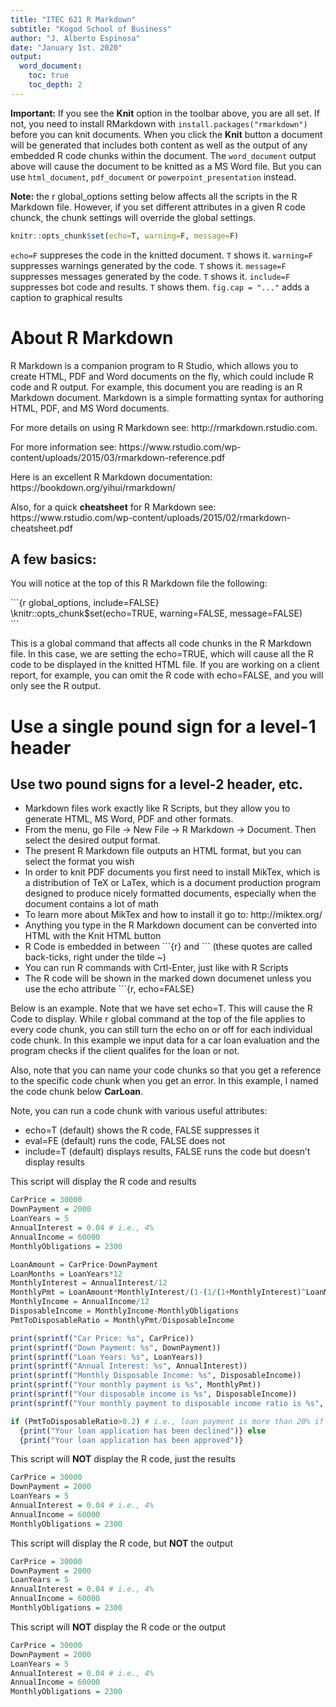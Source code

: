 ```yaml
---
title: "ITEC 621 R Markdown"
subtitle: "Kogod School of Business"
author: "J. Alberto Espinosa"
date: "January 1st. 2020"
output:
  word_document:
    toc: true
    toc_depth: 2
---
```


**Important:** If you see the **Knit** option in the toolbar above, you are all set. If not, you need to install RMarkdown with `install.packages("rmarkdown")` before you can knit documents. When you click the **Knit** button a document will be generated that includes both content as well as the output of any embedded R code chunks within the document. The `word_document` output above will cause the document to be knitted as a MS Word file. But you can use `html_document`, `pdf_document` or `powerpoint_presentation` instead.

**Note:** the r global_options setting below affects all the scripts in the R Markdown file. However, if you set different attributes in a given R code chunck, the chunk settings will override the global settings.

```r
knitr::opts_chunk$set(echo=T, warning=F, message=F)
```

`echo=F` suppreses the code in the knitted document. `T` shows it.
`warning=F` suppresses warnings generated by the code. `T` shows it.
`message=F` suppresses messages generated by the code. `T` shows it.
`include=F` suppresses bot code and results. `T` shows them.
`fig.cap = "..."` adds a caption to graphical results

# About R Markdown

R Markdown is a companion program to R Studio, which allows you to create HTML, PDF and Word documents on the fly, which could include R code and R output. For example, this document you are reading is an R Markdown document. Markdown is a simple formatting syntax for authoring HTML, PDF, and MS Word documents. 

For more details on using R Markdown see:
http://rmarkdown.rstudio.com.

For more information see: 
https://www.rstudio.com/wp-content/uploads/2015/03/rmarkdown-reference.pdf

Here is an excellent R Markdown documentation:
https://bookdown.org/yihui/rmarkdown/

Also, for a quick **cheatsheet** for R Markdown see:
https://www.rstudio.com/wp-content/uploads/2015/02/rmarkdown-cheatsheet.pdf


## A few basics:

You will notice at the top of this R Markdown file the following:

\```{r global_options, include=FALSE}<BR>
\\knitr::opts_chunk$set(echo=TRUE, warning=FALSE, message=FALSE)<BR>
\```

This is a global command that affects all code chunks in the R Markdown file. In this case, we are setting the echo=TRUE, which will cause all the R code to be displayed in the knitted HTML file. If you are working on a client report, for example, you can omit the R code with echo=FALSE, and you will only see the R output.

# Use a single pound sign for a level-1 header
## Use two pound signs for a level-2 header, etc.

- Markdown files work exactly like R Scripts, but they allow you to generate HTML, MS Word, PDF and other formats. 
- From the menu, go File -> New File -> R Markdown -> Document. Then select the desired output format. 
- The present R Markdown file outputs an HTML format, but you can select the format you wish
- In order to knit PDF documents you first need to install MikTex, which is a distribution of TeX or LaTex, which is a document production program designed to produce nicely formatted documents, especially when the document contains a lot of math
- To learn more about MikTex and how to install it go to: http://miktex.org/
- Anything you type in the R Markdown document can be converted into HTML with the Knit HTML button
- R Code is embedded in between \```{r} and \``` (these quotes are called back-ticks, right under the tilde ~)
- You can run R commands with Crtl-Enter, just like with R Scripts
- The R code will be shown in the marked down documenet unless you use the echo attribute \```{r, echo=FALSE}

Below is an example. Note that we have set echo=T. This will cause the R Code to display. While r global command at the top of the file applies to every code chunk, you can still turn the echo on or off for each individual code chunk. In this example we input data for a car loan evaluation and the program checks if the client qualifes for the loan or not.

Also, note that you can name your code chunks so that you get a reference to the specific code chunk when you get an error. In this example, I named the code chunk below **CarLoan**.

Note, you can run a code chunk with various useful attributes:

- echo=T (default) shows the R code, FALSE suppresses it
- eval=FE (default) runs the code, FALSE does not
- include=T (default) displays results, FALSE runs the code but doesn't display results

This script will display the R code and results

```r

CarPrice = 30000
DownPayment = 2000
LoanYears = 5
AnnualInterest = 0.04 # i.e., 4%
AnnualIncome = 60000
MonthlyObligations = 2300

LoanAmount = CarPrice-DownPayment
LoanMonths = LoanYears*12
MonthlyInterest = AnnualInterest/12
MonthlyPmt = LoanAmount*MonthlyInterest/(1-(1/(1+MonthlyInterest)^LoanMonths))
MonthlyIncome = AnnualIncome/12
DisposableIncome = MonthlyIncome-MonthlyObligations
PmtToDisposableRatio = MonthlyPmt/DisposableIncome

print(sprintf("Car Price: %s", CarPrice))
print(sprintf("Down Payment: %s", DownPayment))
print(sprintf("Loan Years: %s", LoanYears))
print(sprintf("Annual Interest: %s", AnnualInterest))
print(sprintf("Monthly Disposable Income: %s", DisposableIncome))
print(sprintf("Your monthly payment is %s", MonthlyPmt))
print(sprintf("Your disposable income is %s", DisposableIncome))
print(sprintf("Your monthly payment to disposable income ratio is %s", PmtToDisposableRatio))

if (PmtToDisposableRatio>0.2) # i.e., loan payment is more than 20% if income
  {print("Your loan application has been declined")} else
  {print("Your loan application has been approved")}

```

This script will **NOT** display the R code, just the results

```r

CarPrice = 30000
DownPayment = 2000
LoanYears = 5
AnnualInterest = 0.04 # i.e., 4%
AnnualIncome = 60000
MonthlyObligations = 2300
```

This script will display the R code, but **NOT** the output

```r

CarPrice = 30000
DownPayment = 2000
LoanYears = 5
AnnualInterest = 0.04 # i.e., 4%
AnnualIncome = 60000
MonthlyObligations = 2300
```

This script will **NOT** display the R code or the output

```r

CarPrice = 30000
DownPayment = 2000
LoanYears = 5
AnnualInterest = 0.04 # i.e., 4%
AnnualIncome = 60000
MonthlyObligations = 2300
```
